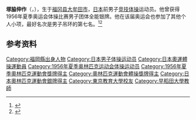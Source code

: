 {{NoteTA|G1=Sports}}
'''塚脇伸作'''（{{jpn|j=塚脇 伸作|hg=つかわき しんさく|rm=Tsukawaki Shinsaku}}，{{bd|1931年|1月3日|1993年|9月15日}}），生于[[福冈县|福冈县]][[大牟田市|大牟田市]]，[[日本|日本]]前男子[[竞技体操|竞技体操]]运动员。他曾获得1956年夏季奥运会体操比赛男子团体全能银牌。他在该届奥运会也参加了其他个人小项，最好名次是男子吊环的第七名。<ref>{{Cite web|title=Shinsaku TSUKAWAKI|url=https://www.olympic.org/shinsaku-tsukawaki|accessdate=2021-03-27|work=International Olympic Committee}}</ref><ref>{{cite web|url=https://www.olympedia.org/athletes/30622|title=Shinsaku Tsukawaki|work=Olympedia|accessdate=2021-03-28|archive-date=2021-06-04|archive-url=https://web.archive.org/web/20210604072950/https://www.olympedia.org/athletes/30622|dead-url=no}}</ref>

== 参考资料 ==
{{reflist}}

{{Authority control}}
{{DEFAULTSORT:Tsukawaki, Shinsaku}}
[[Category:福岡縣出身人物|Category:福岡縣出身人物]]
[[Category:日本男子体操运动员|Category:日本男子体操运动员]]
[[Category:日本奧運體操運動員|Category:日本奧運體操運動員]]
[[Category:1956年夏季奥林匹克运动会体操运动员|Category:1956年夏季奥林匹克运动会体操运动员]]
[[Category:1956年夏季奧林匹克運動會獎牌得主|Category:1956年夏季奧林匹克運動會獎牌得主]]
[[Category:奧林匹克運動會體操獎牌得主|Category:奧林匹克運動會體操獎牌得主]]
[[Category:日本奧林匹克運動會銀牌得主|Category:日本奧林匹克運動會銀牌得主]]
[[Category:東京教育大學校友|Category:東京教育大學校友]]
[[Category:早稻田大學教師|Category:早稻田大學教師]]